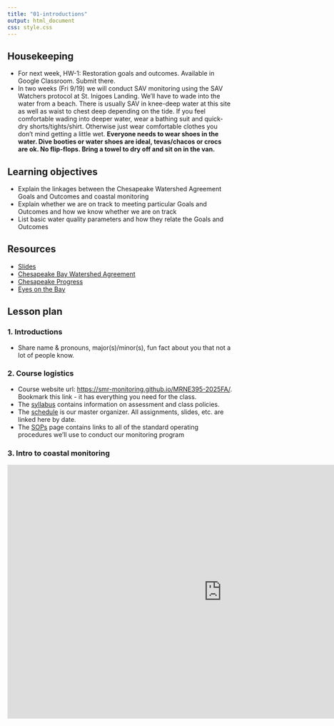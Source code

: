 ```yaml
---
title: "01-introductions"
output: html_document
css: style.css
---
```


## Housekeeping

* For next week, HW-1: Restoration goals and outcomes. Available in Google Classroom. Submit there.
* In two weeks (Fri 9/19) we will conduct SAV monitoring using the SAV Watchers protocol at St. Inigoes Landing. We'll have to wade into the water from a beach. There is usually SAV in knee-deep water at this site as well as waist to chest deep depending on the tide. If you feel comfortable wading into deeper water, wear a bathing suit and quick-dry shorts/tights/shirt. Otherwise just wear comfortable clothes you don't mind getting a little wet. **Everyone needs to wear shoes in the water. Dive booties or water shoes are ideal, tevas/chacos or crocs are ok. No flip-flops. Bring a towel to dry off and sit on in the van.** 

## Learning objectives

* Explain the linkages between the Chesapeake Watershed Agreement Goals and Outcomes and coastal monitoring
* Explain whether we are on track to meeting particular Goals and Outcomes and how we know whether we are on track
* List basic water quality parameters and how they relate the Goals and Outcomes


## Resources

* [Slides](https://docs.google.com/presentation/d/12BiPZ5xwq_SSQtvFhpmQ2TJtIKfxdZr2pRuQdX0EoTU/edit#slide=id.p)
* [Chesapeake Bay Watershed Agreement](https://d18lev1ok5leia.cloudfront.net/chesapeakebay/Chesapeake-Bay-Watershed-Agreement-Amended.pdf)
* [Chesapeake Progress](https://www.chesapeakeprogress.com/)
* [Eyes on the Bay](https://eyesonthebay.dnr.maryland.gov/)

## Lesson plan

### 1. Introductions
 
* Share name & pronouns, major(s)/minor(s), fun fact about you that not a lot of people know.

### 2. Course logistics

* Course website url: [https://smr-monitoring.github.io/MRNE395-2025FA/](https://smr-monitoring.github.io/MRNE395-2025FA/). Bookmark this link - it has everything you need for the class.
* The [syllabus](https://smr-monitoring.github.io/MRNE395-2025FA/syllabus.html) contains information on assessment and class policies.
* The [schedule](https://smr-monitoring.github.io/MRNE395-2025FA/schedule.html) is our master organizer. All assignments, slides, etc. are linked here by date.
* The [SOPs](https://smr-monitoring.github.io/MRNE395-2025FA/sops.html) page contains links to all of the standard operating procedures we'll use to conduct our monitoring program

### 3. Intro to coastal monitoring

<iframe src="https://docs.google.com/presentation/d/12BiPZ5xwq_SSQtvFhpmQ2TJtIKfxdZr2pRuQdX0EoTU/embed?start=false&loop=false&delayms=5000" frameborder="0" width="960" height="569" allowfullscreen="true" mozallowfullscreen="true" webkitallowfullscreen="true" data-external="1"></iframe>
